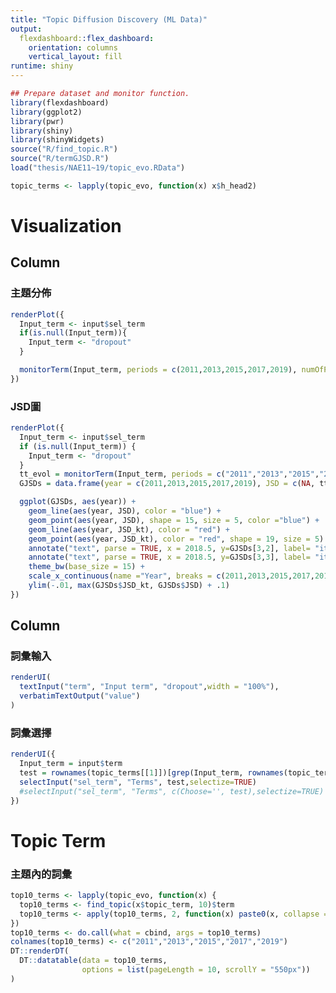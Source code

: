 ```yaml
---
title: "Topic Diffusion Discovery (ML Data)"
output: 
  flexdashboard::flex_dashboard:
    orientation: columns
    vertical_layout: fill
runtime: shiny
---
```


```r
## Prepare dataset and monitor function.
library(flexdashboard)
library(ggplot2)
library(pwr)
library(shiny)
library(shinyWidgets)
source("R/find_topic.R")
source("R/termGJSD.R")
load("thesis/NAE11~19/topic_evo.RData")

topic_terms <- lapply(topic_evo, function(x) x$h_head2)
```

Visualization 
=====================================================================
Column {data-width=70%}
-------------------------------------
### 主題分佈 {data-height=50%}
```r
renderPlot({
  Input_term <- input$sel_term
  if(is.null(Input_term)){
    Input_term <- "dropout"
  }

  monitorTerm(Input_term, periods = c(2011,2013,2015,2017,2019), numOfPeriods = length(topic_terms), numOfTopics = ncol(topic_terms[[1]]), p_term_topic_list = topic_terms)
})
```

### JSD圖 {data-height=50%}
```r
renderPlot({
  Input_term <- input$sel_term
  if (is.null(Input_term)) {
    Input_term <- "dropout"
  }
  tt_evol = monitorTerm(Input_term, periods = c("2011","2013","2015","2017","2019"), numOfPeriods = length(topic_terms), numOfTopics = ncol(topic_terms[[1]]), p_term_topic_list = topic_terms)
  GJSDs = data.frame(year = c(2011,2013,2015,2017,2019), JSD = c(NA, tt_evol$GJSD), JSD_kt = c(NA, tt_evol$GJSD_kt))

  ggplot(GJSDs, aes(year)) +
    geom_line(aes(year, JSD), color = "blue") +
    geom_point(aes(year, JSD), shape = 15, size = 5, color ="blue") +
    geom_line(aes(year, JSD_kt), color = "red") +
    geom_point(aes(year, JSD_kt), color = "red", shape = 19, size = 5) +
    annotate("text", parse = TRUE, x = 2018.5, y=GJSDs[3,2], label= "italic(D[GJS])", size = 5) +
    annotate("text", parse = TRUE, x = 2018.5, y=GJSDs[3,3], label= "italic(D[GJS [kt]])", size = 5) +
    theme_bw(base_size = 15) +
    scale_x_continuous(name ="Year", breaks = c(2011,2013,2015,2017,2019)) +
    ylim(-.01, max(GJSDs$JSD_kt, GJSDs$JSD) + .1)
})
```

Column {data-width=30%}
-------------------------------------

### 詞彙輸入 {data-height=50%}
```r
renderUI(
  textInput("term", "Input term", "dropout",width = "100%"),
  verbatimTextOutput("value")
)
```

### 詞彙選擇 {data-height=50%}
```r
renderUI({ 
  Input_term = input$term
  test = rownames(topic_terms[[1]])[grep(Input_term, rownames(topic_terms[[1]]))]
  selectInput("sel_term", "Terms", test,selectize=TRUE)
  #selectInput("sel_term", "Terms", c(Choose='', test),selectize=TRUE)
})

```

Topic Term 
=====================================================================

### 主題內的詞彙 {data-height=100%}
```r
top10_terms <- lapply(topic_evo, function(x) {
  top10_terms <- find_topic(x$topic_term, 10)$term
  top10_terms <- apply(top10_terms, 2, function(x) paste0(x, collapse = ",\n"))
})
top10_terms <- do.call(what = cbind, args = top10_terms)
colnames(top10_terms) <- c("2011","2013","2015","2017","2019")
DT::renderDT(
  DT::datatable(data = top10_terms,
                options = list(pageLength = 10, scrollY = "550px"))
)
```